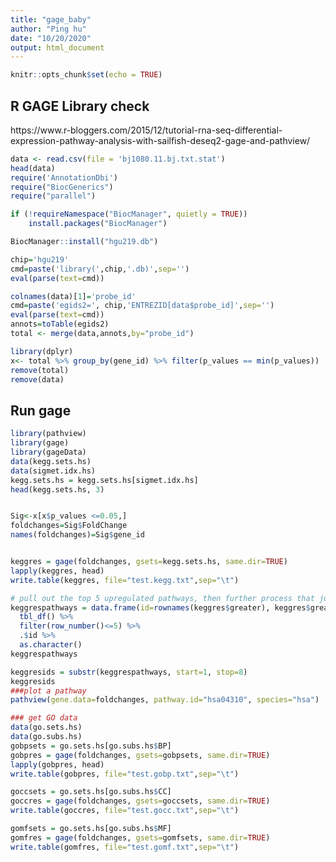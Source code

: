 ---
title: "gage_baby"
author: "Ping hu"
date: "10/20/2020"
output: html_document
---

```{r setup, include=FALSE}
knitr::opts_chunk$set(echo = TRUE)
```

## R GAGE Library check
https://www.r-bloggers.com/2015/12/tutorial-rna-seq-differential-expression-pathway-analysis-with-sailfish-deseq2-gage-and-pathview/

```{r readCsv}
data <- read.csv(file = 'bj1080.11.bj.txt.stat')
head(data)
require('AnnotationDbi')
require("BiocGenerics")
require("parallel")

if (!requireNamespace("BiocManager", quietly = TRUE))
    install.packages("BiocManager")

BiocManager::install("hgu219.db")

chip='hgu219'
cmd=paste('library(',chip,'.db)',sep='')  
eval(parse(text=cmd))

colnames(data)[1]='probe_id'
cmd=paste('egids2=', chip,'ENTREZID[data$probe_id]',sep='')
eval(parse(text=cmd))
annots=toTable(egids2)
total <- merge(data,annots,by="probe_id")

library(dplyr)
x<- total %>% group_by(gene_id) %>% filter(p_values == min(p_values)) 
remove(total)
remove(data)
```

## Run gage
```{r gage, echo=FALSE}

library(pathview)
library(gage)
library(gageData)
data(kegg.sets.hs)
data(sigmet.idx.hs)
kegg.sets.hs = kegg.sets.hs[sigmet.idx.hs]
head(kegg.sets.hs, 3)


Sig<-x[x$p_values <=0.05,]
foldchanges=Sig$FoldChange
names(foldchanges)=Sig$gene_id


keggres = gage(foldchanges, gsets=kegg.sets.hs, same.dir=TRUE)
lapply(keggres, head)
write.table(keggres, file="test.kegg.txt",sep="\t")

# pull out the top 5 upregulated pathways, then further process that just to get the IDs. We’ll use these KEGG pathway IDs downstream for plotting.
keggrespathways = data.frame(id=rownames(keggres$greater), keggres$greater) %>% 
  tbl_df() %>% 
  filter(row_number()<=5) %>% 
  .$id %>% 
  as.character()
keggrespathways  

keggresids = substr(keggrespathways, start=1, stop=8)
keggresids
###plot a pathway
pathview(gene.data=foldchanges, pathway.id="hsa04310", species="hsa")

### get GO data
data(go.sets.hs)
data(go.subs.hs)
gobpsets = go.sets.hs[go.subs.hs$BP]
gobpres = gage(foldchanges, gsets=gobpsets, same.dir=TRUE)
lapply(gobpres, head)
write.table(gobpres, file="test.gobp.txt",sep="\t")

goccsets = go.sets.hs[go.subs.hs$CC]
goccres = gage(foldchanges, gsets=goccsets, same.dir=TRUE)
write.table(goccres, file="test.gocc.txt",sep="\t")

gomfsets = go.sets.hs[go.subs.hs$MF]
gomfres = gage(foldchanges, gsets=gomfsets, same.dir=TRUE)
write.table(gomfres, file="test.gomf.txt",sep="\t")

```

